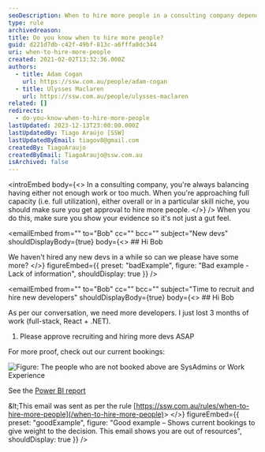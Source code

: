 ```yaml
---
seoDescription: When to hire more people in a consulting company depends on balancing workload and resource utilization.
type: rule
archivedreason:
title: Do you know when to hire more people?
guid: d221d7db-c42f-49bf-813c-a6fffa0dc344
uri: when-to-hire-more-people
created: 2021-02-02T13:32:36.000Z
authors:
  - title: Adam Cogan
    url: https://ssw.com.au/people/adam-cogan
  - title: Ulysses Maclaren
    url: https://ssw.com.au/people/ulysses-maclaren
related: []
redirects:
  - do-you-know-when-to-hire-more-people
lastUpdated: 2023-12-13T23:00:00.000Z
lastUpdatedBy: Tiago Araújo [SSW]
lastUpdatedByEmail: tiagov8@gmail.com
createdBy: TiagoAraujo
createdByEmail: TiagoAraujo@ssw.com.au
isArchived: false
---
```


<introEmbed
  body={<>
In a consulting company, you're always balancing having either not enough work or too much. When you're approaching full capacity (i.e. full utilization), either overall or in a particular skill niche, you should make sure you get approval to hire more people.
  </>}
/>
When you do this, make sure you show your evidence so it's not just a gut feel.

<emailEmbed
  from=""
  to="Bob"
  cc=""
  bcc=""
  subject="New devs"
  shouldDisplayBody={true}
  body={<>
    ## Hi Bob

We haven't hired any new devs in a while so can we please have some more?
  </>}
  figureEmbed={{
    preset: "badExample",
    figure: "Bad example - Lack of information",
    shouldDisplay: true
  }}
/>

<emailEmbed
  from=""
  to="Bob"
  cc=""
  bcc=""
  subject="Time to recruit and hire new developers"
  shouldDisplayBody={true}
  body={<>
    ## Hi Bob

As per our conversation, we need more developers. I just lost 3 months of work (full-stack, React + .NET).

1. Please approve recruiting and hiring more devs ASAP

For more proof, check out our current bookings:

![Figure: The people who are not booked above are SysAdmins or Work Experience](/uploads/rules/when-to-hire-more-people/current-bnooking-hire-more-people.jpg)

See the [Power BI report](https://app.powerbi.com/groups/456358f7-5b12-46f5-b952-2a37fa9bb5e8/reports/a4069dc4-86c1-4cba-bf81-161bb108c5c2/ReportSection)

\&lt;This email was sent as per the rule [https://ssw.com.au/rules/when-to-hire-more-people](/when-to-hire-more-people)&gt;
  </>}
  figureEmbed={{
    preset: "goodExample",
    figure: "Good example – Shows current bookings to give weight to the decision. This email shows you are out of resources",
    shouldDisplay: true
  }}
/>
